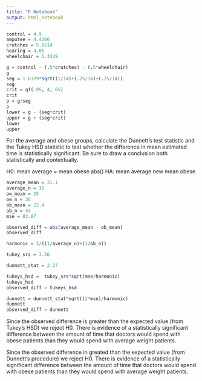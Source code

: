 ```yaml
---
title: "R Notebook"
output: html_notebook
---
```



```r
control = 4.9
amputee = 4.4286
crutches = 5.9214
hearing = 4.05
wheelchair = 5.3429

g = control - (.5*crutches) - (.5*wheelchair)
g
seg = 1.6329*sqrt((1/14)+(.25/14)+(.25/14))
seg
crit = qf(.95, 4, 65)
crit
p = g/seg
p
lower = g - (seg*crit)
upper = g + (seg*crit)
lower
upper
```

For the average and obese groups, calculate the Dunnett's test statistic and the Tukey HSD statistic to test whether the difference in mean estimated time is statistically significant. Be sure to draw a conclusion both statistically and contextually.

H0: mean average = mean obese
abs()
HA: mean average new mean obese

```r
average_mean = 31.1
average_n = 31
ow_mean = 25
ow_n = 36
ob_mean = 22.4
ob_n = 43
mse = 83.87

observed_diff = abs(average_mean - ob_mean)
observed_diff

harmonic = 2/((1/average_n)+(1/ob_n))

tukey_srs = 3.36

dunnett_stat = 2.27

tukeys_hsd =  tukey_srs*sqrt(mse/harmonic)
tukeys_hsd
observed_diff > tukeys_hsd

dunnett = dunnett_stat*sqrt((2*mse)/harmonic)
dunnett
observed_diff > dunnett
```
Since the observed difference is greater than the expected value (from Tukey's HSD) we reject H0. There is evidence of a statistically significant difference between the amount of time that doctors would spend with obese patients than they would spend with average weight patients. 

Since the observed difference in greated than the expected value (from Dunnett's procedure) we reject H0. There is evidence of a statistically significant difference between the amount of time that doctors would spend with obese patients than they would spend with average weight patients. 

